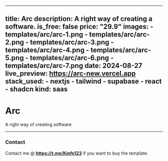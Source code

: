 
---
title: Arc 
description: A right way of creating a software.
is_free: false
price: "29.9"
images:
    - templates/arc/arc-1.png
    - templates/arc/arc-2.png
    - templates/arc/arc-3.png
    - templates/arc/arc-4.png
    - templates/arc/arc-5.png
    - templates/arc/arc-6.png
    - templates/arc/arc-7.png
date: 2024-08-27
live_preview: https://arc-new.vercel.app
stack_used:
    - nextjs
    - tailwind
    - supabase
    - react
    - shadcn
kind: saas
---

# Arc

A right way of creating software

---


### Contact

Contact me @ **https://t.me/Kinfe123** if you want to buy the template.


